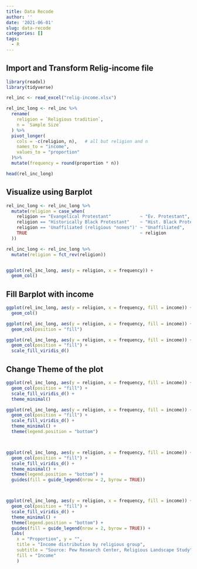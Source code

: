 ```yaml
---
title: Data Recode
author: ''
date: '2021-06-01'
slug: data-recode
categories: []
tags: 
  - R
---
```



## Import and Transform Relig-income file

```r
library(readxl)
library(tidyverse)

rel_inc <- read_excel("relig-income.xlsx")

rel_inc_long <- rel_inc %>%
  rename( 
    religion = `Religious tradition`, 
    n = `Sample Size` 
  ) %>%
  pivot_longer( 
    cols = -c(religion, n),   # all but religion and n 
    names_to = "income",  
    values_to = "proportion" 
  )%>%
  mutate(frequency = round(proportion * n))

head(rel_inc_long)

```

## Visualize using Barplot

```r




rel_inc_long <- rel_inc_long %>%
  mutate(religion = case_when(
    religion == "Evangelical Protestant"           ~ "Ev. Protestant",
    religion == "Historically Black Protestant"    ~ "Hist. Black Protestant",
    religion == 'Unaffiliated (religious "nones")' ~ "Unaffiliated",
    TRUE                                           ~ religion
  ))

rel_inc_long <- rel_inc_long %>%
  mutate(religion = fct_rev(religion))


ggplot(rel_inc_long, aes(y = religion, x = frequency)) +
  geom_col()


```

## Fill Barplot with income

```r
ggplot(rel_inc_long, aes(y = religion, x = frequency, fill = income)) +
  geom_col()

ggplot(rel_inc_long, aes(y = religion, x = frequency, fill = income)) +
  geom_col(position = "fill")

ggplot(rel_inc_long, aes(y = religion, x = frequency, fill = income)) +
  geom_col(position = "fill") +
  scale_fill_viridis_d()

```

## Change Theme of the plot

```r
ggplot(rel_inc_long, aes(y = religion, x = frequency, fill = income)) +
  geom_col(position = "fill") +
  scale_fill_viridis_d() +
  theme_minimal()

ggplot(rel_inc_long, aes(y = religion, x = frequency, fill = income)) +
  geom_col(position = "fill") +
  scale_fill_viridis_d() +
  theme_minimal() +
  theme(legend.position = "bottom")



ggplot(rel_inc_long, aes(y = religion, x = frequency, fill = income)) +
  geom_col(position = "fill") +
  scale_fill_viridis_d() +
  theme_minimal() +
  theme(legend.position = "bottom") +
  guides(fill = guide_legend(nrow = 2, byrow = TRUE))



ggplot(rel_inc_long, aes(y = religion, x = frequency, fill = income)) +
  geom_col(position = "fill") +
  scale_fill_viridis_d() +
  theme_minimal() +
  theme(legend.position = "bottom") +
  guides(fill = guide_legend(nrow = 2, byrow = TRUE)) +
  labs(
    x = "Proportion", y = "", 
    title = "Income distribution by religious group", 
    subtitle = "Source: Pew Research Center, Religious Landscape Study", 
    fill = "Income" 
    )

```

